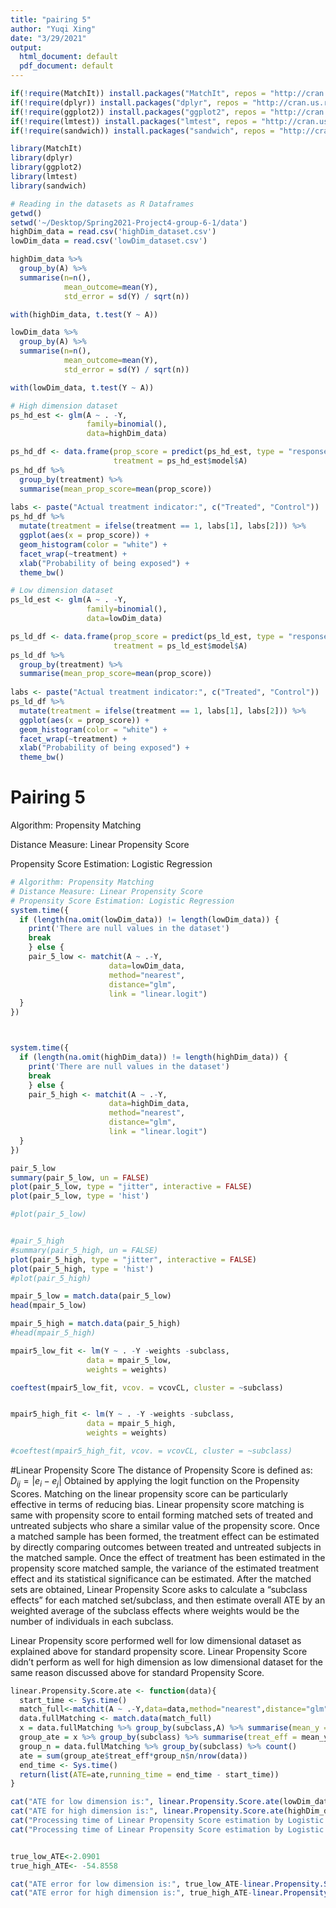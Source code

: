 ```yaml
---
title: "pairing 5"
author: "Yuqi Xing"
date: "3/29/2021"
output:
  html_document: default
  pdf_document: default
---
```

 

```r
if(!require(MatchIt)) install.packages("MatchIt", repos = "http://cran.us.r-project.org")
if(!require(dplyr)) install.packages("dplyr", repos = "http://cran.us.r-project.org")
if(!require(ggplot2)) install.packages("ggplot2", repos = "http://cran.us.r-project.org")
if(!require(lmtest)) install.packages("lmtest", repos = "http://cran.us.r-project.org")
if(!require(sandwich)) install.packages("sandwich", repos = "http://cran.us.r-project.org")

library(MatchIt)
library(dplyr)
library(ggplot2)
library(lmtest) 
library(sandwich) 
```

```r
# Reading in the datasets as R Dataframes
getwd()
setwd('~/Desktop/Spring2021-Project4-group-6-1/data')
highDim_data = read.csv('highDim_dataset.csv')
lowDim_data = read.csv('lowDim_dataset.csv')

highDim_data %>% 
  group_by(A) %>% 
  summarise(n=n(),
            mean_outcome=mean(Y),
            std_error = sd(Y) / sqrt(n))

with(highDim_data, t.test(Y ~ A))

lowDim_data %>% 
  group_by(A) %>% 
  summarise(n=n(),
            mean_outcome=mean(Y),
            std_error = sd(Y) / sqrt(n))

with(lowDim_data, t.test(Y ~ A))
```

```r
# High dimension dataset
ps_hd_est <- glm(A ~ . -Y,
                 family=binomial(), 
                 data=highDim_data)

ps_hd_df <- data.frame(prop_score = predict(ps_hd_est, type = "response"),
                       treatment = ps_hd_est$model$A)
ps_hd_df %>%
  group_by(treatment) %>% 
  summarise(mean_prop_score=mean(prop_score))
  
labs <- paste("Actual treatment indicator:", c("Treated", "Control"))
ps_hd_df %>%
  mutate(treatment = ifelse(treatment == 1, labs[1], labs[2])) %>%
  ggplot(aes(x = prop_score)) +
  geom_histogram(color = "white") +
  facet_wrap(~treatment) +
  xlab("Probability of being exposed") +
  theme_bw()

# Low dimension dataset
ps_ld_est <- glm(A ~ . -Y,
                 family=binomial(), 
                 data=lowDim_data)

ps_ld_df <- data.frame(prop_score = predict(ps_ld_est, type = "response"),
                       treatment = ps_ld_est$model$A)
ps_ld_df %>%
  group_by(treatment) %>% 
  summarise(mean_prop_score=mean(prop_score))
  
labs <- paste("Actual treatment indicator:", c("Treated", "Control"))
ps_ld_df %>%
  mutate(treatment = ifelse(treatment == 1, labs[1], labs[2])) %>%
  ggplot(aes(x = prop_score)) +
  geom_histogram(color = "white") +
  facet_wrap(~treatment) +
  xlab("Probability of being exposed") +
  theme_bw()
```


# Pairing 5
Algorithm: Propensity Matching

Distance Measure: Linear Propensity Score

Propensity Score Estimation: Logistic Regression
```r
# Algorithm: Propensity Matching
# Distance Measure: Linear Propensity Score
# Propensity Score Estimation: Logistic Regression
system.time({
  if (length(na.omit(lowDim_data)) != length(lowDim_data)) {
    print('There are null values in the dataset')
    break
    } else {
    pair_5_low <- matchit(A ~ .-Y,
                      data=lowDim_data,
                      method="nearest",
                      distance="glm",
                      link = "linear.logit")
  }  
})



system.time({
  if (length(na.omit(highDim_data)) != length(highDim_data)) {
    print('There are null values in the dataset')
    break
    } else {
    pair_5_high <- matchit(A ~ .-Y,
                      data=highDim_data,
                      method="nearest",
                      distance="glm",
                      link = "linear.logit")
  }  
})
```

```r
pair_5_low
summary(pair_5_low, un = FALSE)
plot(pair_5_low, type = "jitter", interactive = FALSE)
plot(pair_5_low, type = 'hist')

#plot(pair_5_low)


#pair_5_high
#summary(pair_5_high, un = FALSE)
plot(pair_5_high, type = "jitter", interactive = FALSE)
plot(pair_5_high, type = 'hist')
#plot(pair_5_high)
```


```r
mpair_5_low = match.data(pair_5_low)
head(mpair_5_low)

mpair_5_high = match.data(pair_5_high)
#head(mpair_5_high)
```

```r
mpair5_low_fit <- lm(Y ~ . -Y -weights -subclass,
                 data = mpair_5_low,
                 weights = weights)

coeftest(mpair5_low_fit, vcov. = vcovCL, cluster = ~subclass)


mpair5_high_fit <- lm(Y ~ . -Y -weights -subclass,
                 data = mpair_5_high,
                 weights = weights)

#coeftest(mpair5_high_fit, vcov. = vcovCL, cluster = ~subclass)
```


#Linear Propensity Score
The distance of Propensity Score is defined as:
$D_{ij}=|e_i-e_j|$
Obtained by applying the logit function on the Propensity Scores.
Matching on the linear propensity score can be particularly effective in terms of reducing bias.
Linear propensity score matching is same with propensity score to entail forming matched sets of treated and untreated subjects who share a similar value of the propensity score. Once a matched sample has been formed, the treatment effect can be estimated by directly comparing outcomes between treated and untreated subjects in the matched sample. Once the effect of treatment has been estimated in the propensity score matched sample, the variance of the estimated treatment effect and its statistical significance can be estimated. 
After the matched sets are obtained, Linear Propensity Score asks to calculate a “subclass effects” for each matched set/subclass, and then estimate overall ATE by an weighted average of the subclass effects where weights would be the number of individuals in each subclass.


Linear Propensity score performed well for low dimensional dataset as explained above for standard propensity score.
Linear Propensity Score didn't perform as well for high dimension as low dimensional dataset for the same reason discussed above for standard Propensity Score.

```r
linear.Propensity.Score.ate <- function(data){
  start_time <- Sys.time()
  match_full<-matchit(A ~ .-Y,data=data,method="nearest",distance="glm",link = "linear.logit")
  data.fullMatching <- match.data(match_full)
  x = data.fullMatching %>% group_by(subclass,A) %>% summarise(mean_y = mean(Y), .groups = 'drop')
  group_ate = x %>% group_by(subclass) %>% summarise(treat_eff = mean_y[A == 1] - mean_y[A == 0], .groups = 'drop')
  group_n = data.fullMatching %>% group_by(subclass) %>% count()
  ate = sum(group_ate$treat_eff*group_n$n/nrow(data))
  end_time <- Sys.time()
  return(list(ATE=ate,running_time = end_time - start_time))
}

cat("ATE for low dimension is:", linear.Propensity.Score.ate(lowDim_data)$ATE, ".\n")
cat("ATE for high dimension is:", linear.Propensity.Score.ate(highDim_data)$ATE, ".\n")
cat("Processing time of Linear Propensity Score estimation by Logistic Regression for low dimensional data is" ,linear.Propensity.Score.ate(lowDim_data)$running_time, "seconds", ".\n")
cat("Processing time of Linear Propensity Score estimation by Logistic Regression for high dimensional data is" ,linear.Propensity.Score.ate(highDim_data)$running_time, "seconds", ".\n")


true_low_ATE<-2.0901
true_high_ATE<- -54.8558

cat("ATE error for low dimension is:", true_low_ATE-linear.Propensity.Score.ate(lowDim_data)$ATE, ".\n")
cat("ATE error for high dimension is:", true_high_ATE-linear.Propensity.Score.ate(highDim_data)$ATE, ".\n")
```































